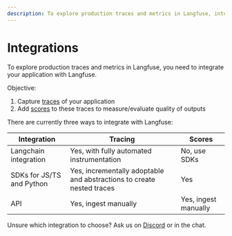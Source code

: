 ```yaml
---
description: To explore production traces and metrics in Langfuse, integrate your application via SDKs, Langchain integration or APIs
---
```


# Integrations

To explore production traces and metrics in Langfuse, you need to integrate your application with Langfuse.

Objective:

1. Capture [traces](/docs/tracing) of your application
2. Add [scores](/docs/scores) to these traces to measure/evaluate quality of outputs

There are currently three ways to integrate with Langfuse:

| Integration               | Tracing                                                               | Scores               |
| ------------------------- | --------------------------------------------------------------------- | -------------------- |
| Langchain integration     | Yes, with fully automated instrumentation                             | No, use SDKs         |
| SDKs for JS/TS and Python | Yes, incrementally adoptable and abstractions to create nested traces | Yes                  |
| API                       | Yes, ingest manually                                                  | Yes, ingest manually |

Unsure which integration to choose? Ask us on [Discord](https://discord.gg/7NXusRtqYU) or in the chat.
